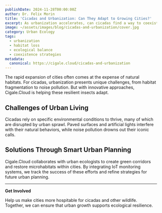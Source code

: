 ```yaml
---
publishDate: 2024-11-28T00:00:00Z
author: Dr. Felix Morin
title: 'Cicadas and Urbanization: Can They Adapt to Growing Cities?'
excerpt: As urbanization accelerates, can cicadas find a way to coexist with expanding human environments? Cigale.Cloud explores the challenges and solutions.
image: ~/assets/images/blog/cicadas-and-urbanization/cover.jpg
category: Urban Ecology
tags:
  - urbanization
  - habitat loss
  - ecological balance
  - coexistence strategies
metadata:
  canonical: https://cigale.cloud/cicadas-and-urbanization
---
```


The rapid expansion of cities often comes at the expense of natural habitats. For cicadas, urbanization presents unique challenges, from habitat fragmentation to noise pollution. But with innovative approaches, Cigale.Cloud is helping these resilient insects adapt.

## Challenges of Urban Living

Cicadas rely on specific environmental conditions to thrive, many of which are disrupted by urban sprawl. Paved surfaces and artificial lights interfere with their natural behaviors, while noise pollution drowns out their iconic calls.

## Solutions Through Smart Urban Planning

Cigale.Cloud collaborates with urban ecologists to create green corridors and restore microhabitats within cities. By integrating IoT monitoring systems, we track the success of these efforts and refine strategies for future urban planning.

---

**Get Involved**

Help us make cities more hospitable for cicadas and other wildlife. Together, we can ensure that urban growth supports ecological resilience.

